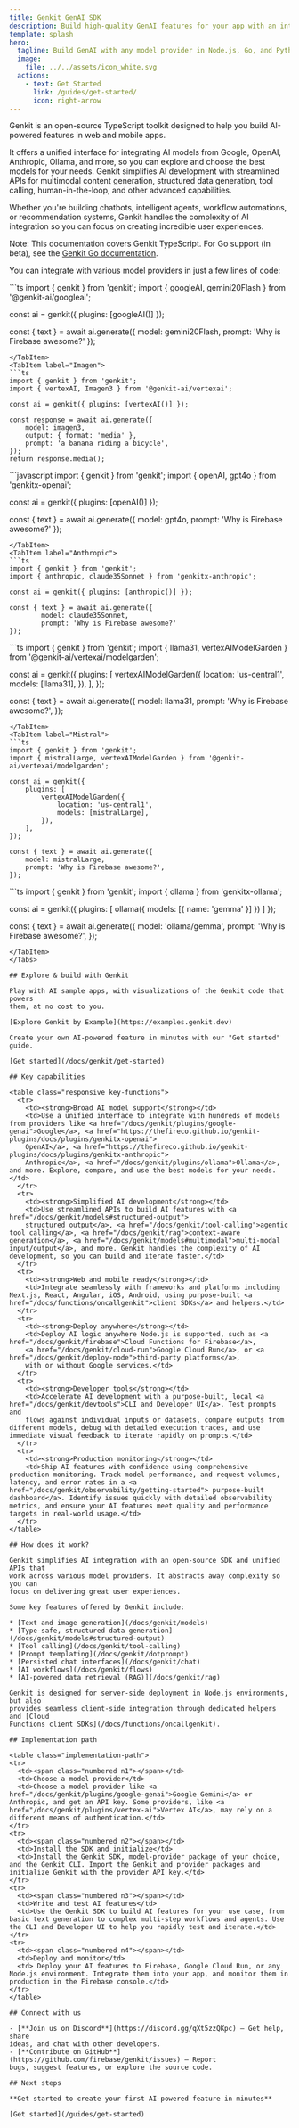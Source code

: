 ```yaml
---
title: Genkit GenAI SDK
description: Build high-quality GenAI features for your app with an intuitive cross-language SDK.
template: splash
hero:
  tagline: Build GenAI with any model provider in Node.js, Go, and Python.
  image:
    file: ../../assets/icon_white.svg
  actions:
    - text: Get Started
      link: /guides/get-started/
      icon: right-arrow
---
```


Genkit is an open-source TypeScript toolkit designed to help you build
AI-powered features in web and mobile apps.

It offers a unified interface for integrating AI models from Google, OpenAI, 
Anthropic, Ollama, and more, so you can explore and choose the best models for
your needs. Genkit simplifies AI development with streamlined APIs for
multimodal content generation, structured data generation, tool calling,
human-in-the-loop, and other advanced capabilities.

Whether you're building chatbots, intelligent agents, workflow automations, or 
recommendation systems, Genkit handles the complexity of AI integration so you
can focus on creating incredible user experiences.

Note: This documentation covers Genkit TypeScript. For Go support (in beta),
see the [Genkit Go documentation](/docs/genkit-go/get-started-go).

You can integrate with various model providers in just a few lines of code:

<Tabs>
<TabItem label="Gemini">
```ts
import { genkit } from 'genkit';
import { googleAI, gemini20Flash } from '@genkit-ai/googleai';

const ai = genkit({ plugins: [googleAI()] });

const { text } = await ai.generate({
		model: gemini20Flash,
		prompt: 'Why is Firebase awesome?'
});
```
</TabItem>
<TabItem label="Imagen">
```ts
import { genkit } from 'genkit';
import { vertexAI, Imagen3 } from '@genkit-ai/vertexai';

const ai = genkit({ plugins: [vertexAI()] });

const response = await ai.generate({
	model: imagen3,
	output: { format: 'media' },
	prompt: 'a banana riding a bicycle',
});
return response.media();
```
</TabItem>
<TabItem label="OpenAI">
```javascript
import { genkit } from 'genkit';
import { openAI, gpt4o } from 'genkitx-openai';

const ai = genkit({ plugins: [openAI()] });

const { text } = await ai.generate({
		model: gpt4o,
		prompt: 'Why is Firebase awesome?'
});
```
</TabItem>
<TabItem label="Anthropic">
```ts
import { genkit } from 'genkit';
import { anthropic, claude35Sonnet } from 'genkitx-anthropic';

const ai = genkit({ plugins: [anthropic()] });

const { text } = await ai.generate({
		model: claude35Sonnet,
		prompt: 'Why is Firebase awesome?'
});
```
</TabItem>
<TabItem label="Llama">
```ts
import { genkit } from 'genkit';
import { llama31, vertexAIModelGarden } from '@genkit-ai/vertexai/modelgarden';

const ai = genkit({
	plugins: [
		vertexAIModelGarden({
			location: 'us-central1',
			models: [llama31],
		}),
	],
});

const { text } = await ai.generate({
	model: llama31,
	prompt: 'Why is Firebase awesome?',
});
```
</TabItem>
<TabItem label="Mistral">
```ts
import { genkit } from 'genkit';
import { mistralLarge, vertexAIModelGarden } from '@genkit-ai/vertexai/modelgarden';

const ai = genkit({
	plugins: [
		vertexAIModelGarden({
			location: 'us-central1',
			models: [mistralLarge],
		}),
	],
});

const { text } = await ai.generate({
	model: mistralLarge,
	prompt: 'Why is Firebase awesome?',
});
```
</TabItem>
<TabItem label="Ollama">
```ts
import { genkit } from 'genkit';
import { ollama } from 'genkitx-ollama';

const ai = genkit({
	plugins: [
		ollama({ models: [{ name: 'gemma' }] })
	]
});

const { text } = await ai.generate({
	model: 'ollama/gemma',
	prompt: 'Why is Firebase awesome?',
});
```
</TabItem>
</Tabs>

## Explore & build with Genkit

Play with AI sample apps, with visualizations of the Genkit code that powers
them, at no cost to you.

[Explore Genkit by Example](https://examples.genkit.dev)

Create your own AI-powered feature in minutes with our "Get started" guide.

[Get started](/docs/genkit/get-started)

## Key capabilities

<table class="responsive key-functions">
  <tr>
    <td><strong>Broad AI model support</strong></td>
    <td>Use a unified interface to integrate with hundreds of models from providers like <a href="/docs/genkit/plugins/google-genai">Google</a>, <a href="https://thefireco.github.io/genkit-plugins/docs/plugins/genkitx-openai">
    OpenAI</a>, <a href="https://thefireco.github.io/genkit-plugins/docs/plugins/genkitx-anthropic">
    Anthropic</a>, <a href="/docs/genkit/plugins/ollama">Ollama</a>, and more. Explore, compare, and use the best models for your needs.</td>
  </tr>
  <tr>
    <td><strong>Simplified AI development</strong></td>
    <td>Use streamlined APIs to build AI features with <a href="/docs/genkit/models#structured-output">
    structured output</a>, <a href="/docs/genkit/tool-calling">agentic tool calling</a>, <a href="/docs/genkit/rag">context-aware generation</a>, <a href="/docs/genkit/models#multimodal">multi-modal input/output</a>, and more. Genkit handles the complexity of AI development, so you can build and iterate faster.</td>
  </tr>
  <tr>
    <td><strong>Web and mobile ready</strong></td>
    <td>Integrate seamlessly with frameworks and platforms including Next.js, React, Angular, iOS, Android, using purpose-built <a href="/docs/functions/oncallgenkit">client SDKs</a> and helpers.</td>
  </tr>
  <tr>
    <td><strong>Deploy anywhere</strong></td>
    <td>Deploy AI logic anywhere Node.js is supported, such as <a href="/docs/genkit/firebase">Cloud Functions for Firebase</a>,
    <a href="/docs/genkit/cloud-run">Google Cloud Run</a>, or <a href="/docs/genkit/deploy-node">third-party platforms</a>,
    with or without Google services.</td>
  </tr>
  <tr>
    <td><strong>Developer tools</strong></td>
    <td>Accelerate AI development with a purpose-built, local <a href="/docs/genkit/devtools">CLI and Developer UI</a>. Test prompts and
    flows against individual inputs or datasets, compare outputs from different models, debug with detailed execution traces, and use immediate visual feedback to iterate rapidly on prompts.</td>
  </tr>
  <tr>
    <td><strong>Production monitoring</strong></td>
    <td>Ship AI features with confidence using comprehensive production monitoring. Track model performance, and request volumes, latency, and error rates in a <a href="/docs/genkit/observability/getting-started"> purpose-built dashboard</a>. Identify issues quickly with detailed observability metrics, and ensure your AI features meet quality and performance targets in real-world usage.</td>
  </tr>
</table>

## How does it work?

Genkit simplifies AI integration with an open-source SDK and unified APIs that
work across various model providers. It abstracts away complexity so you can
focus on delivering great user experiences.

Some key features offered by Genkit include:

* [Text and image generation](/docs/genkit/models)
* [Type-safe, structured data generation](/docs/genkit/models#structured-output)
* [Tool calling](/docs/genkit/tool-calling)
* [Prompt templating](/docs/genkit/dotprompt)
* [Persisted chat interfaces](/docs/genkit/chat)
* [AI workflows](/docs/genkit/flows)
* [AI-powered data retrieval (RAG)](/docs/genkit/rag)

Genkit is designed for server-side deployment in Node.js environments, but also
provides seamless client-side integration through dedicated helpers and [Cloud
Functions client SDKs](/docs/functions/oncallgenkit).

## Implementation path

<table class="implementation-path">
<tr>
  <td><span class="numbered n1"></span></td>
  <td>Choose a model provider</td>
  <td>Choose a model provider like <a href="/docs/genkit/plugins/google-genai">Google Gemini</a> or Anthropic, and get an API key. Some providers, like <a href="/docs/genkit/plugins/vertex-ai">Vertex AI</a>, may rely on a different means of authentication.</td>
</tr>
<tr>
  <td><span class="numbered n2"></span></td>
  <td>Install the SDK and initialize</td>
  <td>Install the Genkit SDK, model-provider package of your choice, and the Genkit CLI. Import the Genkit and provider packages and initialize Genkit with the provider API key.</td>
</tr>
<tr>
  <td><span class="numbered n3"></span></td>
  <td>Write and test AI features</td>
  <td>Use the Genkit SDK to build AI features for your use case, from basic text generation to complex multi-step workflows and agents. Use the CLI and Developer UI to help you rapidly test and iterate.</td>
</tr>
<tr>
  <td><span class="numbered n4"></span></td>
  <td>Deploy and monitor</td>
  <td> Deploy your AI features to Firebase, Google Cloud Run, or any Node.js environment. Integrate them into your app, and monitor them in production in the Firebase console.</td>
</tr>
</table>

## Connect with us

- [**Join us on Discord**](https://discord.gg/qXt5zzQKpc) – Get help, share
ideas, and chat with other developers.
- [**Contribute on GitHub**](https://github.com/firebase/genkit/issues) – Report 
bugs, suggest features, or explore the source code.

## Next steps

**Get started to create your first AI-powered feature in minutes**

[Get started](/guides/get-started)
